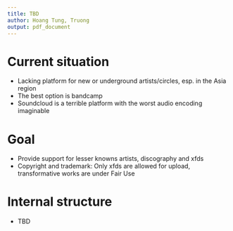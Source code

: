 ```yaml
---
title: TBD
author: Hoang Tung, Truong
output: pdf_document
---
```


\tableofcontents

# Current situation
- Lacking platform for new or underground artists/circles, esp. in the Asia region
- The best option is bandcamp
-  Soundcloud is a terrible platform with the worst audio encoding imaginable

# Goal
- Provide support for lesser knowns artists, discography and xfds
- Copyright and trademark: Only xfds are allowed for upload, transformative works are under Fair Use

# Internal structure
- TBD
